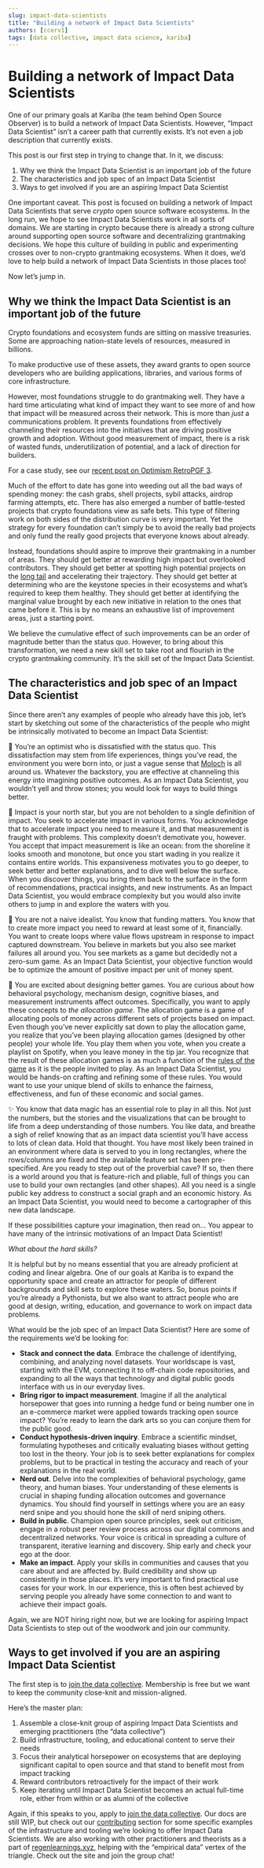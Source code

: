 ```yaml
---
slug: impact-data-scientists
title: "Building a network of Impact Data Scientists"
authors: [ccerv1]
tags: [data collective, impact data science, kariba]
---
```



# Building a network of Impact Data Scientists

One of our primary goals at Kariba (the team behind Open Source Observer) is to build a network of Impact Data Scientists. However, “Impact Data Scientist” isn’t a career path that currently exists. It’s not even a job description that currently exists. 

This post is our first step in trying to change that. In it, we discuss:



1. Why we think the Impact Data Scientist is an important job of the future
2. The characteristics and job spec of an Impact Data Scientist
3. Ways to get involved if you are an aspiring Impact Data Scientist

One important caveat. This post is focused on building a network of Impact Data Scientists that serve _crypto_ open source software ecosystems. In the long run, we hope to see Impact Data Scientists work in all sorts of domains. We are starting in crypto because there is already a strong culture around supporting open source software and decentralizing grantmaking decisions. We hope this culture of building in public and experimenting crosses over to non-crypto grantmaking ecosystems. When it does, we’d love to help build a network of Impact Data Scientists in those places too!

Now let’s jump in.


## Why we think the Impact Data Scientist is an important job of the future

Crypto foundations and ecosystem funds are sitting on massive treasuries. Some are approaching nation-state levels of resources, measured in billions.

To make productive use of these assets, they award grants to open source developers who are building applications, libraries, and various forms of core infrastructure.

However, most foundations struggle to do grantmaking well. They have a hard time articulating what kind of impact they want to see more of and how that impact will be measured across their network. This is more than _just_ a communications problem. It prevents foundations from effectively channeling their resources into the initiatives that are driving positive growth and adoption. Without good measurement of impact, there is a risk of wasted funds, underutilization of potential, and a lack of direction for builders. 

For a case study, see our [recent post on Optimism RetroPGF 3](./what-builders-can-learn-from-retropgf3).

Much of the effort to date has gone into weeding out all the bad ways of spending money: the cash grabs, shell projects, sybil attacks, airdrop farming attempts, etc. There has also emerged a number of battle-tested projects that crypto foundations view as safe bets. This type of filtering work on both sides of the distribution curve is very important. Yet the strategy for every foundation can’t simply be to avoid the really bad projects and only fund the really good projects that everyone knows about already. 

Instead, foundations should aspire to improve their grantmaking in a number of areas. They should get better at rewarding high impact but overlooked contributors. They should get better at spotting high potential projects on the [long tail](https://gov.gitcoin.co/t/long-tail-public-goods-funding/17318) and accelerating their trajectory. They should get better at determining who are the keystone species in their ecosystems and what’s required to keep them healthy. They should get better at identifying the marginal value brought by each new initiative in relation to the ones that came before it. This is by no means an exhaustive list of improvement areas, just a starting point.

We believe the cumulative effect of such improvements can be an order of magnitude better than the status quo. However, to bring about this transformation, we need a new skill set to take root and flourish in the crypto grantmaking community. It’s the skill set of the Impact Data Scientist.


## The characteristics and job spec of an Impact Data Scientist

Since there aren’t any examples of people who already have this job, let’s start by sketching out some of the characteristics of the people who might be intrinsically motivated to become an Impact Data Scientist:


🌱 You’re an optimist who is dissatisfied with the status quo. This dissatisfaction may stem from life experiences, things you’ve read, the environment you were born into, or just a vague sense that [Moloch](https://slatestarcodex.com/2014/07/30/meditations-on-moloch/) is all around us. Whatever the backstory, you are effective at channeling this energy into imagining positive outcomes. As an Impact Data Scientist, you wouldn’t yell and throw stones; you would look for ways to build things better. 


🌟 Impact is your north star, but you are not beholden to a single definition of impact. You seek to accelerate impact in various forms. You acknowledge that to accelerate impact you need to measure it, and that measurement is fraught with problems. This complexity doesn’t demotivate you, however. You accept that impact measurement is like an ocean: from the shoreline it looks smooth and monotone, but once you start wading in you realize it contains entire worlds. This expansiveness motivates you to go deeper, to seek better and better explanations, and to dive well below the surface. When you discover things, you bring them back to the surface in the form of recommendations, practical insights, and new instruments. As an Impact Data Scientist, you would embrace complexity but you would also invite others to jump in and explore the waters with you.


💸 You are not a naive idealist. You know that funding matters. You know that to create more impact you need to reward at least some of it, financially. You want to create loops where value flows upstream in response to impact captured downstream. You believe in markets but you also see market failures all around you. You see markets as a game but decidedly not a zero-sum game. As an Impact Data Scientist, your objective function would be to optimize the amount of positive impact per unit of money spent.


🏐 You are excited about designing better games. You are curious about how behavioral psychology, mechanism design, cognitive biases, and measurement instruments affect outcomes. Specifically, you want to apply these concepts to _the allocation game_. The allocation game is a game of allocating pools of money across different sets of projects based on impact. Even though you’ve never explicitly sat down to play the allocation game, you realize that you’ve been playing allocation games (designed by other people) your whole life. You play them when you vote, when you create a playlist on Spotify, when you leave money in the tip jar. You recognize that the result of these allocation games is as much a function of the [rules of the game](./levels-of-the-game) as it is the people invited to play. As an Impact Data Scientist, you would be hands-on crafting and refining some of these rules. You would want to use your unique blend of skills to enhance the fairness, effectiveness, and fun of these economic and social games.


✨ You know that data magic has an essential role to play in all this. Not just the numbers, but the stories and the visualizations that can be brought to life from a deep understanding of those numbers. You like data, and breathe a sigh of relief knowing that as an impact data scientist you’ll have access to lots of clean data. Hold that thought. You have most likely been trained in an environment where data is served to you in long rectangles, where the rows/columns are fixed and the available feature set has been pre-specified. Are you ready to step out of the proverbial cave? If so, then there is a world around you that is feature-rich and pliable, full of things you can use to build your own rectangles (and other shapes). All you need is a single public key address to construct a social graph and an economic history. As an Impact Data Scientist, you would need to become a cartographer of this new data landscape. 

If these possibilities capture your imagination, then read on… You appear to have many of the intrinsic motivations of an Impact Data Scientist!

*What about the hard skills?*

It is helpful but by no means essential that you are already proficient at coding and linear algebra. One of our goals at Kariba is to expand the opportunity space and create an attractor for people of different backgrounds and skill sets to explore these waters. So, bonus points if you’re already a Pythonista, but we also want to attract people who are good at design, writing, education, and governance to work on impact data problems.

What would be the job spec of an Impact Data Scientist? Here are some of the requirements we’d be looking for:

* **Stack and connect the data**. Embrace the challenge of identifying, combining, and analyzing novel datasets. Your worldscape is vast, starting with the EVM, connecting it to off-chain code repositories, and expanding to all the ways that technology and digital public goods interface with us in our everyday lives.
* **Bring rigor to impact measurement**. Imagine if all the analytical horsepower that goes into running a hedge fund or being number one in an e-commerce market were applied towards tracking open source impact? You’re ready to learn the dark arts so you can conjure them for the public good. 
* **Conduct hypothesis-driven inquiry**. Embrace a scientific mindset, formulating hypotheses and critically evaluating biases without getting too lost in the theory. Your job is to seek better explanations for complex problems, but to be practical in testing the accuracy and reach of your explanations in the real world.
* **Nerd out**. Delve into the complexities of behavioral psychology, game theory, and human biases. Your understanding of these elements is crucial in shaping funding allocation outcomes and governance dynamics. You should find yourself in settings where you are an easy nerd snipe and you should hone the skill of nerd sniping others.
* **Build in public**. Champion open source principles, seek out criticism, engage in a robust peer review process across our digital commons and decentralized networks. Your voice is critical in spreading a culture of transparent, iterative learning and discovery. Ship early and check your ego at the door.
* **Make an impact**. Apply your skills in communities and causes that you care about and are affected by. Build credibility and show up consistently in those places. It’s very important to find practical use cases for your work. In our experience, this is often best achieved by serving people you already have some connection to and want to achieve their impact goals.

Again, we are NOT hiring right now, but we are looking for aspiring Impact Data Scientists to step out of the woodwork and join our community.


## Ways to get involved if you are an aspiring Impact Data Scientist

The first step is to [join the data collective](https://www.opensource.observer/data-collective). Membership is free but we want to keep the community close-knit and mission-aligned.

Here’s the master plan:



1. Assemble a close-knit group of aspiring Impact Data Scientists and emerging practitioners (the “data collective”)
2. Build infrastructure, tooling, and educational content to serve their needs
3. Focus their analytical horsepower on ecosystems that are deploying significant capital to open source and that stand to benefit most from impact tracking
4. Reward contributors retroactively for the impact of their work
5. Keep iterating until Impact Data Scientist becomes an actual full-time role, either from within or as alumni of the collective

Again, if this speaks to you, apply to [join the data collective](https://www.opensource.observer/data-collective). Our docs are still WIP, but check out our [contributing](https://docs.opensource.observer/docs/contributing/intro) section for some specific examples of the infrastructure and tooling we’re looking to offer Impact Data Scientists. We are also working with other practitioners and theorists as a part of [regenlearnings.xyz](https://regenlearnings.xyz/), helping with the “empirical data” vertex of the triangle. Check out the site and join the group chat!
